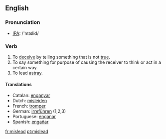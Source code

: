 ==English==
=== Pronunciation ===
*[[w:IPA|IPA]]: /'mɪslid/

=== Verb ===
{{irregverb|'''to mislead'''|'''[[misleads]]'''|'''[[misled]]'''|'''[[misled]]'''|'''[[misleading]]'''}}

# To [[deceive]] by telling something that is not [[true]].
# To say something for purpose of causing the receiver to think or act in a certain way.
# To lead [[astray]].

==== Translations ====
*Catalan: [[enganyar]]
*Dutch: [[misleiden]]
*French: [[tromper]]
*German: [[irreführen]] (1,2,3)
*Portuguese: [[enganar]]
*Spanish: [[engañar]]

[[fr:mislead]]
[[pt:mislead]]